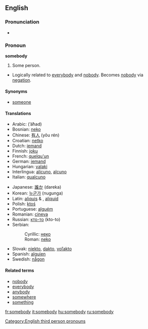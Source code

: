 ==English==

===Pronunciation===
*{{audio|en-us-somebody.ogg|Audio (US)}}

=== Pronoun ===
'''somebody'''
#Some person.
*Logically related to [[everybody]] and [[nobody]].  Becomes [[nobody]] via [[negation]].

==== Synonyms ====
*[[someone]]

====Translations====
{{top}}
*Arabic: {{ARchar|[[احد]]}} (’áħad)
*Bosnian: [[neko#Bosnian|neko]]
*Chinese: [[有人]] (yǒu rén)
*Croatian: [[netko#Croatian|netko]]
*Dutch: [[iemand]]
*Finnish: [[joku]]
*French: [[quelqu'un]]
*German: [[jemand]]
*Hungarian: [[valaki]]
*Interlingua: [[alicuno]], [[alcuno]]
*Italian: [[qualcuno]]
{{mid}}
*Japanese: [[誰か]] (dareka)
*Korean: [[누군가]] (nugunga)
*Latin: [[aliquis]] {{m}} & {{f}}, [[aliquid]] {{n}}
*Polish: [[ktoś]]
*Portuguese: [[alguém]]
*Romanian: [[cineva]]
*Russian: [[кто-то]] (kto-to)
*Serbian:
*:Cyrillic: [[неко#Serbian|неко]]
*:Roman: [[neko#Serbian|neko]]
*Slovak: [[niekto#Slovak|niekto]], [[dakto#Slovak|dakto]], [[voľakto]]
*Spanish: [[alguien]]
*Swedish: [[någon]]
{{bottom}}

====Related terms====
*[[nobody]]
*[[everybody]]
*[[anybody]]
*[[somewhere]]
*[[something]]

[[Category:English third person pronouns]]

[[fr:somebody]]
[[it:somebody]]
[[hu:somebody]]
[[ru:somebody]]